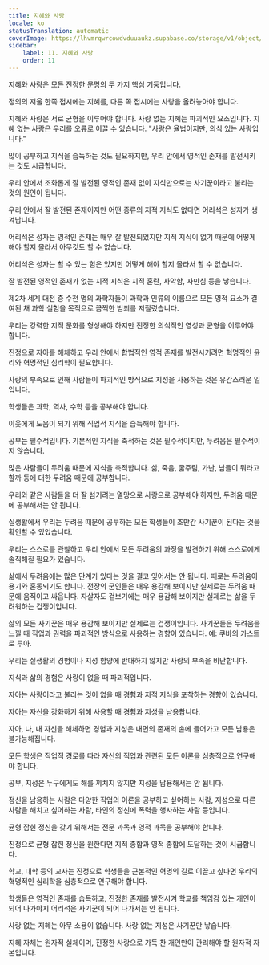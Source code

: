 ```yaml
---
title: 지혜와 사랑
locale: ko
statusTranslation: automatic
coverImage: https://lhvmrqwrcowdvduuaukz.supabase.co/storage/v1/object/public/strapi-uploads/small_cover-educacion-fundamental.webp-2d51a7828a2b1309555be27f7e2a61a0.webp
sidebar:
    label: 11. 지혜와 사랑
    order: 11
---
```

지혜와 사랑은 모든 진정한 문명의 두 가지 핵심 기둥입니다.

정의의 저울 한쪽 접시에는 지혜를, 다른 쪽 접시에는 사랑을 올려놓아야 합니다.

지혜와 사랑은 서로 균형을 이루어야 합니다. 사랑 없는 지혜는 파괴적인 요소입니다. 지혜 없는 사랑은 우리를 오류로 이끌 수 있습니다. "사랑은 율법이지만, 의식 있는 사랑입니다."

많이 공부하고 지식을 습득하는 것도 필요하지만, 우리 안에서 영적인 존재를 발전시키는 것도 시급합니다.

우리 안에서 조화롭게 잘 발전된 영적인 존재 없이 지식만으로는 사기꾼이라고 불리는 것의 원인이 됩니다.

우리 안에서 잘 발전된 존재이지만 어떤 종류의 지적 지식도 없다면 어리석은 성자가 생겨납니다.

어리석은 성자는 영적인 존재는 매우 잘 발전되었지만 지적 지식이 없기 때문에 어떻게 해야 할지 몰라서 아무것도 할 수 없습니다.

어리석은 성자는 할 수 있는 힘은 있지만 어떻게 해야 할지 몰라서 할 수 없습니다.

잘 발전된 영적인 존재가 없는 지적 지식은 지적 혼란, 사악함, 자만심 등을 낳습니다.

제2차 세계 대전 중 수천 명의 과학자들이 과학과 인류의 이름으로 모든 영적 요소가 결여된 채 과학 실험을 목적으로 끔찍한 범죄를 저질렀습니다.

우리는 강력한 지적 문화를 형성해야 하지만 진정한 의식적인 영성과 균형을 이루어야 합니다.

진정으로 자아를 해체하고 우리 안에서 합법적인 영적 존재를 발전시키려면 혁명적인 윤리와 혁명적인 심리학이 필요합니다.

사랑의 부족으로 인해 사람들이 파괴적인 방식으로 지성을 사용하는 것은 유감스러운 일입니다.

학생들은 과학, 역사, 수학 등을 공부해야 합니다.

이웃에게 도움이 되기 위해 직업적 지식을 습득해야 합니다.

공부는 필수적입니다. 기본적인 지식을 축적하는 것은 필수적이지만, 두려움은 필수적이지 않습니다.

많은 사람들이 두려움 때문에 지식을 축적합니다. 삶, 죽음, 굶주림, 가난, 남들이 뭐라고 할까 등에 대한 두려움 때문에 공부합니다.

우리와 같은 사람들을 더 잘 섬기려는 열망으로 사랑으로 공부해야 하지만, 두려움 때문에 공부해서는 안 됩니다.

실생활에서 우리는 두려움 때문에 공부하는 모든 학생들이 조만간 사기꾼이 된다는 것을 확인할 수 있었습니다.

우리는 스스로를 관찰하고 우리 안에서 모든 두려움의 과정을 발견하기 위해 스스로에게 솔직해질 필요가 있습니다.

삶에서 두려움에는 많은 단계가 있다는 것을 결코 잊어서는 안 됩니다. 때로는 두려움이 용기와 혼동되기도 합니다. 전장의 군인들은 매우 용감해 보이지만 실제로는 두려움 때문에 움직이고 싸웁니다. 자살자도 겉보기에는 매우 용감해 보이지만 실제로는 삶을 두려워하는 겁쟁이입니다.

삶의 모든 사기꾼은 매우 용감해 보이지만 실제로는 겁쟁이입니다. 사기꾼들은 두려움을 느낄 때 직업과 권력을 파괴적인 방식으로 사용하는 경향이 있습니다. 예: 쿠바의 카스트로 루아.

우리는 실생활의 경험이나 지성 함양에 반대하지 않지만 사랑의 부족을 비난합니다.

지식과 삶의 경험은 사랑이 없을 때 파괴적입니다.

자아는 사랑이라고 불리는 것이 없을 때 경험과 지적 지식을 포착하는 경향이 있습니다.

자아는 자신을 강화하기 위해 사용할 때 경험과 지성을 남용합니다.

자아, 나, 내 자신을 해체하면 경험과 지성은 내면의 존재의 손에 들어가고 모든 남용은 불가능해집니다.

모든 학생은 직업적 경로를 따라 자신의 직업과 관련된 모든 이론을 심층적으로 연구해야 합니다.

공부, 지성은 누구에게도 해를 끼치지 않지만 지성을 남용해서는 안 됩니다.

정신을 남용하는 사람은 다양한 직업의 이론을 공부하고 싶어하는 사람, 지성으로 다른 사람을 해치고 싶어하는 사람, 타인의 정신에 폭력을 행사하는 사람 등입니다.

균형 잡힌 정신을 갖기 위해서는 전문 과목과 영적 과목을 공부해야 합니다.

진정으로 균형 잡힌 정신을 원한다면 지적 종합과 영적 종합에 도달하는 것이 시급합니다.

학교, 대학 등의 교사는 진정으로 학생들을 근본적인 혁명의 길로 이끌고 싶다면 우리의 혁명적인 심리학을 심층적으로 연구해야 합니다.

학생들은 영적인 존재를 습득하고, 진정한 존재를 발전시켜 학교를 책임감 있는 개인이 되어 나가야지 어리석은 사기꾼이 되어 나가서는 안 됩니다.

사랑 없는 지혜는 아무 소용이 없습니다. 사랑 없는 지성은 사기꾼만 낳습니다.

지혜 자체는 원자적 실체이며, 진정한 사랑으로 가득 찬 개인만이 관리해야 할 원자적 자본입니다.

